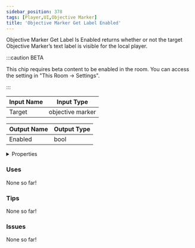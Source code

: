 ```yaml
---
sidebar_position: 378
tags: [Player,UI,Objective Marker]
title: 'Objective Marker Get Label Enabled'
---
```


Objective Marker Get Label Is Enabled returns whether or not the target Objective Marker’s text label is visible for the local player.

:::caution BETA

This chip requires beta content to be enabled in the room. You can access the setting in "This Room -> Settings".

:::


<EsbSvg />

| Input Name | Input Type |
|-----------|-----------|
| Target | objective marker |

| Output Name | Output Type |
|-----------|-----------|
| Enabled | bool |


<details>
  <summary>Properties</summary>
  <div>
    <div>
    <table>
      <thead>
        <tr>
          <th>Is beta required?</th>
          <th>✅</th>
        </tr>
        <tr>
          <th>Is this chip a trolling risk?</th>
          <th>❌</th>
        </tr>
        <tr>
          <th>Is this chip a role assignment risk?</th>
          <th>❌</th>
        </tr>
        <tr>
          <th>Chip UUID</th>
          <th>79b28dea-36c7-4c4d-b523-7461667851a2</th>
        </tr>
      </thead>
    </table>
    </div>
  </div>
</details>

### Uses

None so far!

### Tips

None so far!

### Issues

None so far!